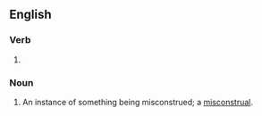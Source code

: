 ==English==

===Verb===
{{head|en|verb form}}

# {{present participle of|en|misconstrue|nocat=1}}

===Noun===
{{en-noun}}

# An instance of something being misconstrued; a [[misconstrual]].